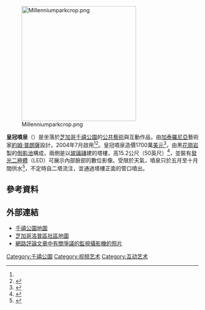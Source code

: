 {{Infobox Sculpture
 | image  = Crown Fountain, Milleneum Park Chicago, Illinois.jpg
 | title  = Crown Fountain<br />皇冠噴泉
 | artist = {{tsl|es|Jaume Plensa|約姆·普朗薩}}（Jaume Plensa）
 | year   = 2004年
 | type   = 黑[[花崗岩|花崗岩]][[倒影池|倒影池]]<br />二[[LED|LED]]屏幕<br />[[玻璃磚|玻璃磚]]雕塑物<br />高：50英尺（15公尺）
 | height = 50英尺
 | inch   = 
 | city   = {{USA}}[[伊利諾州|伊利諾州]][[芝加哥|芝加哥]]
 | museum = [[千禧公園|千禧公園]]
}}

[[File:Millenniumparkcrop.png|300px]]

'''皇冠噴泉'''（{{lang-en|''Crown Fountain''}}）是坐落於[[芝加哥|芝加哥]][[千禧公園|千禧公園]]的[[公共藝術|公共藝術]]與互動作品，由[[加泰羅尼亞|加泰羅尼亞]]藝術家[[約姆·普朗薩|約姆·普朗薩]]設計，2004年7月啟用<ref name=Artropolis/><ref name=AT>{{cite web|url=http://www.architechmag.com/articles/detailarchitech.asp?articleid=2622 |archiveurl=https://web.archive.org/web/20070928010624/http://www.architechmag.com/articles/detailarchitech.asp?articleid=2622 |archivedate=2007-09-28 |accessdate=2007-06-13 |publisher=Stamats Business Media |year=2005 |month=July/August |work=Archi·Tech |title=Crown Fountain |deadurl=yes }}</ref>。皇冠噴泉造價1700萬[[美元|美元]]<ref name=CsCFuLlad>{{cite web|url=http://www.ledsmagazine.com/features/2/5/3|title=Chicago's stunning Crown Fountain uses LED lights and displays|accessdate=2008-03-18|publisher=PennWell Corporation|work=LEDs Magazine|date=May 2005|archive-date=2008-03-21|archive-url=https://web.archive.org/web/20080321050512/http://www.ledsmagazine.com/features/2/5/3|dead-url=no}}</ref>，由黑[[花崗岩|花崗岩]]製的[[倒影池|倒影池]]構成，兩側是以[[玻璃磚|玻璃磚]]建的塔樓，高15.2公尺（50英尺）<ref name=Artropolis>{{cite web|url=http://mmart.com/artropolis/citywide_events/public_art/index.html |accessdate=2007-06-13 |date=2007 |publisher=Merchandise Mart Properties, Inc |title=Artropolis |deadurl=bot: unknown |archiveurl=https://web.archive.org/web/20071105232924/http://mmart.com/artropolis/citywide_events/public_art/index.html |archivedate=2007-11-05 }}</ref>，並裝有[[發光二極體|發光二極體]]（LED）可展示內部臉部的數位影像。受限於天氣，噴泉只於五月至十月間供水<ref>{{cite web |url= http://egov.cityofchicago.org/city/webportal/portalCategoryTreeAction.do?deptMainCategoryOID=-536887892&categoryPath=%2fCity+Agencies%2fCity+Departments%2fCity+of+Chicago%2fSub+Agencies%2fMillennium+Park%2fFAQ+Categories&success=FAQ&entityName=Millennium+Park&topChannelName=SubAgency&contentType=COC_FAQ&com.broadvision.session.new=Yes |title= Frequently Asked Questions |accessdate= 2008-06-08 |publisher= City of Chicago |deadurl= yes |archiveurl= https://web.archive.org/web/20090307000417/http://egov.cityofchicago.org/city/webportal/portalCategoryTreeAction.do?deptMainCategoryOID=-536887892&categoryPath=%2FCity%2BAgencies%2FCity%2BDepartments%2FCity%2Bof%2BChicago%2FSub%2BAgencies%2FMillennium%2BPark%2FFAQ%2BCategories&success=FAQ&entityName=Millennium%2BPark&topChannelName=SubAgency&contentType=COC_FAQ&com.broadvision.session.new=Yes |archivedate= 2009-03-07 }}</ref>，不定時自二塔流注，並通過塔樓正面的管口噴出。

== 參考資料 ==
{{reflist}}

== 外部連結 ==
{{Commonscat|Crown Fountain|皇冠噴泉}}
*[https://web.archive.org/web/20081218235410/http://www.millenniumpark.org/parkevents/parkmap.pdf 千禧公園地圖]
*[http://egov.cityofchicago.org/webportal/COCWebPortal/COC_ATTACH/Community_Areas_LOOP.pdf 芝加哥洛普區社區地圖] {{Wayback|url=http://egov.cityofchicago.org/webportal/COCWebPortal/COC_ATTACH/Community_Areas_LOOP.pdf |date=20050516111813 }}
*[http://www.chicagocarless.com/2006/12/17/city-of-chicago-defaces-crown-fountain/ 網路評論文章中有關爭議的監視攝影機的照片] {{Wayback|url=http://www.chicagocarless.com/2006/12/17/city-of-chicago-defaces-crown-fountain/ |date=20090628140711 }}

{{coord|41|52|53.34|N|87|37|25.44|W|region:US_type:landmark_scale:1000|display=title}}

{{Geographic Location
 | 中央    = 皇冠噴泉
 | 東北    = [[雲門_(建築)|雲門]] / [[AT&T購物中心|AT&T購物中心]]
 | 東     = [[波音畫廊|波音畫廊]]
 | 西南    = [[洛普區|芝加哥洛普區]] / [[密西根歷史林蔭大道區|密西根歷史林蔭大道區]]
 | 西     = [[洛普區|芝加哥洛普區]] / [[密西根歷史林蔭大道區|密西根歷史林蔭大道區]]
 | 東南    = [[芝加哥藝術學院|芝加哥藝術學院]]
 | 西北    = [[洛普區|芝加哥洛普區]] / [[密西根歷史林蔭大道區|密西根歷史林蔭大道區]]
 | 北     = [[麥考密克市民廣場與溜冰館|麥考密克市民廣場與溜冰館]]
 | 南     = [[芝加哥藝術學院|芝加哥藝術學院]]
}}

{{千禧公園}}

[[Category:千禧公園|Category:千禧公園]]
[[Category:视频艺术|Category:视频艺术]]
[[Category:互动艺术|Category:互动艺术]]